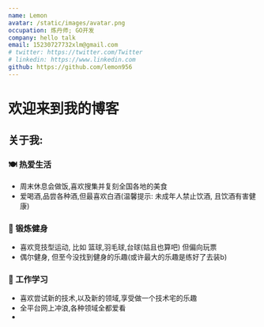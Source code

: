 ```yaml
---
name: Lemon
avatar: /static/images/avatar.png
occupation: 炼丹师; GO开发
company: hello talk
email: 15230727732xlm@gmail.com
# twitter: https://twitter.com/Twitter
# linkedin: https://www.linkedin.com
github: https://github.com/lemon956
---
```


# 欢迎来到我的博客

## 关于我:

### 🍽️ 热爱生活

- 周末休息会做饭,喜欢搜集并复刻全国各地的美食
- 爱喝酒,品尝各种酒,但最喜欢白酒(温馨提示: 未成年人禁止饮酒, 且饮酒有害健康)

### 💪 锻炼健身

- 喜欢竞技型运动, 比如 篮球,羽毛球,台球(姑且也算吧) 但偏向玩票
- 偶尔健身, 但至今没找到健身的乐趣(或许最大的乐趣是练好了去装b)

### 🧠 工作学习

- 喜欢尝试新的技术,以及新的领域,享受做一个技术宅的乐趣
- 全平台网上冲浪,各种领域全都爱看
- 
